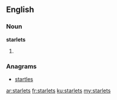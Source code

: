==English==

===Noun===
'''starlets'''
# {{plural of|starlet}}

===Anagrams===
* [[startles#English|startles]]

[[ar:starlets]]
[[fr:starlets]]
[[ku:starlets]]
[[my:starlets]]